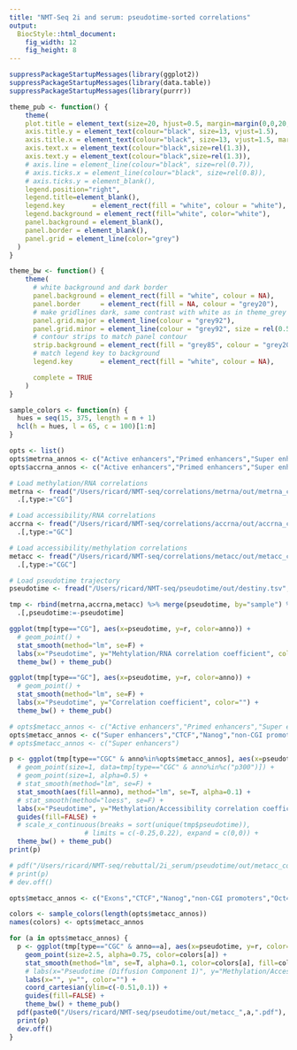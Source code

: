 ```yaml
---
title: "NMT-Seq 2i and serum: pseudotime-sorted correlations"
output: 
  BiocStyle::html_document: 
    fig_width: 12
    fig_height: 8
---
```


```r
suppressPackageStartupMessages(library(ggplot2))
suppressPackageStartupMessages(library(data.table))
suppressPackageStartupMessages(library(purrr))
```

```r
theme_pub <- function() {
    theme(
    plot.title = element_text(size=20, hjust=0.5, margin=margin(0,0,20,0)),
    axis.title.y = element_text(colour="black", size=13, vjust=1.5),
    axis.title.x = element_text(colour="black", size=13, vjust=1.5, margin=margin(15,0,0,0)),
    axis.text.x = element_text(colour="black",size=rel(1.3)),
    axis.text.y = element_text(colour="black",size=rel(1.3)),
    # axis.line = element_line(colour="black", size=rel(0.7)),
    # axis.ticks.x = element_line(colour="black", size=rel(0.8)),
    # axis.ticks.y = element_blank(),
    legend.position="right",
    legend.title=element_blank(),
    legend.key       = element_rect(fill = "white", colour = "white"),
    legend.background = element_rect(fill="white", color="white"),
    panel.background = element_blank(),
    panel.border = element_blank(),
    panel.grid = element_line(color="grey")
  )
}

theme_bw <- function() {
    theme(
      # white background and dark border
      panel.background = element_rect(fill = "white", colour = NA),
      panel.border     = element_rect(fill = NA, colour = "grey20"),
      # make gridlines dark, same contrast with white as in theme_grey
      panel.grid.major = element_line(colour = "grey92"),
      panel.grid.minor = element_line(colour = "grey92", size = rel(0.5)),
      # contour strips to match panel contour
      strip.background = element_rect(fill = "grey85", colour = "grey20"),
      # match legend key to background
      legend.key       = element_rect(fill = "white", colour = NA),

      complete = TRUE
    )
}

sample_colors <- function(n) {
  hues = seq(15, 375, length = n + 1)
  hcl(h = hues, l = 65, c = 100)[1:n]
}
```

```r
opts <- list()
opts$metrna_annos <- c("Active enhancers","Primed enhancers","Super enhancers","CTCF","Nanog","non-CGI promoters","Oct4","p300")
opts$accrna_annos <- c("Active enhancers","Primed enhancers","Super enhancers","CTCF","Nanog","non-CGI promoters","Oct4","p300")
```

<!-- Load correlation results -->
```r

# Load methylation/RNA correlations
metrna <- fread("/Users/ricard/NMT-seq/correlations/metrna/out/metrna_cor_features.tsv", header=T) %>%
  .[,type:="CG"]

# Load accessibility/RNA correlations
accrna <- fread("/Users/ricard/NMT-seq/correlations/accrna/out/accrna_cor_features.tsv", header=T) %>%
  .[,type:="GC"]

# Load accessibility/methylation correlations
metacc <- fread("/Users/ricard/NMT-seq/correlations/metacc/out/metacc_cor_features.tsv", header=T) %>%
  .[,type:="CGC"]

# Load pseudotime trajectory
pseudotime <- fread("/Users/ricard/NMT-seq/pseudotime/out/destiny.tsv", header=T ) # destiny

```

```r
tmp <- rbind(metrna,accrna,metacc) %>% merge(pseudotime, by="sample") %>%
  .[,pseudotime:=-pseudotime]
```

<!-- Plot all genomic contexts for methylation/rna -->
```r
ggplot(tmp[type=="CG"], aes(x=pseudotime, y=r, color=anno)) +
  # geom_point() +
  stat_smooth(method="lm", se=F) +
  labs(x="Pseudotime", y="Mehtylation/RNA correlation coefficient", color="") +
  theme_bw() + theme_pub()
```


<!-- Plot all genomic contexts for accessibility/rna -->
```r

ggplot(tmp[type=="GC"], aes(x=pseudotime, y=r, color=anno)) +
  # geom_point() +
  stat_smooth(method="lm", se=F) +
  labs(x="Pseudotime", y="Correlation coefficient", color="") +
  theme_bw() + theme_pub()
```

<!-- Plot all genomic contexts for accessibility/methylation -->
```r

# opts$metacc_annos <- c("Active enhancers","Primed enhancers","Super enhancers","CTCF","Nanog","non-CGI promoters","Oct4","p300")
opts$metacc_annos <- c("Super enhancers","CTCF","Nanog","non-CGI promoters","Oct4","p300")
# opts$metacc_annos <- c("Super enhancers")

p <- ggplot(tmp[type=="CGC" & anno%in%opts$metacc_annos], aes(x=pseudotime, y=r, color=anno)) +
  # geom_point(size=1, data=tmp[type=="CGC" & anno%in%c("p300")]) +
  # geom_point(size=1, alpha=0.5) +
  # stat_smooth(method="lm", se=F) +
  stat_smooth(aes(fill=anno), method="lm", se=T, alpha=0.1) +
  # stat_smooth(method="loess", se=F) +
  labs(x="Pseudotime", y="Methylation/Accessibility correlation coefficient", color="") +
  guides(fill=FALSE) +
  # scale_x_continuous(breaks = sort(unique(tmp$pseudotime)), 
                   # limits = c(-0.25,0.22), expand = c(0,0)) +
  theme_bw() + theme_pub()
print(p)

# pdf("/Users/ricard/NMT-seq/rebuttal/2i_serum/pseudotime/out/metacc_correlation.pdf", width = 8, height = 6)
# print(p)
# dev.off()
```



<!-- Plot individual genomic contexts for accessibility/methylation -->
```r

opts$metacc_annos <- c("Exons","CTCF","Nanog","non-CGI promoters","Oct4","p300","Active enhancers")

colors <- sample_colors(length(opts$metacc_annos))
names(colors) <- opts$metacc_annos

for (a in opts$metacc_annos) {
  p <- ggplot(tmp[type=="CGC" & anno==a], aes(x=pseudotime, y=r, color=anno)) +
    geom_point(size=2.5, alpha=0.75, color=colors[a]) +
    stat_smooth(method="lm", se=T, alpha=0.1, color=colors[a], fill=colors[a], size=1.5) +
    # labs(x="Pseudotime (Diffusion Component 1)", y="Methylation/Accessibility correlation coefficient", color="") +
    labs(x="", y="", color="") +
    coord_cartesian(ylim=c(-0.51,0.1)) +
    guides(fill=FALSE) +
    theme_bw() + theme_pub()
  pdf(paste0("/Users/ricard/NMT-seq/pseudotime/out/metacc_",a,".pdf"), width = 4, height = 4, useDingbats = F)
  print(p)
  dev.off()
}

```
